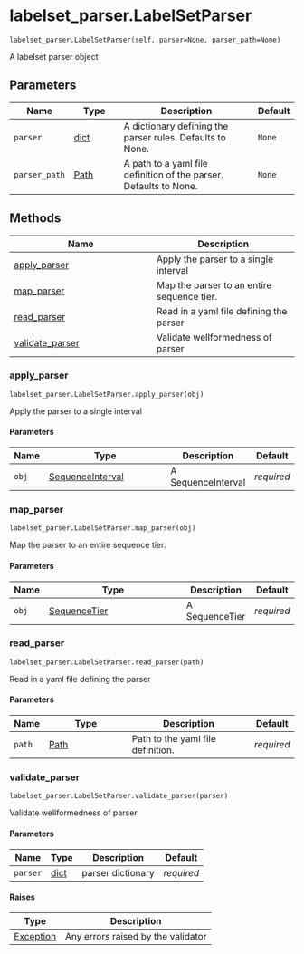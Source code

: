 # labelset_parser.LabelSetParser { #fave_recode.labelset_parser.LabelSetParser }

`labelset_parser.LabelSetParser(self, parser=None, parser_path=None)`

A labelset parser object

## Parameters

| Name          | Type                   | Description                                                       | Default   |
|---------------|------------------------|-------------------------------------------------------------------|-----------|
| `parser`      | [dict](`dict`)         | A dictionary defining the parser rules. Defaults to None.         | `None`    |
| `parser_path` | [Path](`pathlib.Path`) | A path to a yaml file definition of the parser. Defaults to None. | `None`    |

## Methods

| Name | Description |
| --- | --- |
| [apply_parser](#fave_recode.labelset_parser.LabelSetParser.apply_parser) | Apply the parser to a single interval |
| [map_parser](#fave_recode.labelset_parser.LabelSetParser.map_parser) | Map the parser to an entire sequence tier. |
| [read_parser](#fave_recode.labelset_parser.LabelSetParser.read_parser) | Read in a yaml file defining the parser |
| [validate_parser](#fave_recode.labelset_parser.LabelSetParser.validate_parser) | Validate wellformedness of parser |

### apply_parser { #fave_recode.labelset_parser.LabelSetParser.apply_parser }

`labelset_parser.LabelSetParser.apply_parser(obj)`

Apply the parser to a single interval

#### Parameters

| Name   | Type                                                                        | Description        | Default    |
|--------|-----------------------------------------------------------------------------|--------------------|------------|
| `obj`  | [SequenceInterval](`aligned_textgrid.sequences.sequences.SequenceInterval`) | A SequenceInterval | _required_ |

### map_parser { #fave_recode.labelset_parser.LabelSetParser.map_parser }

`labelset_parser.LabelSetParser.map_parser(obj)`

Map the parser to an entire sequence tier.

#### Parameters

| Name   | Type                                                            | Description    | Default    |
|--------|-----------------------------------------------------------------|----------------|------------|
| `obj`  | [SequenceTier](`aligned_textgrid.sequences.tiers.SequenceTier`) | A SequenceTier | _required_ |

### read_parser { #fave_recode.labelset_parser.LabelSetParser.read_parser }

`labelset_parser.LabelSetParser.read_parser(path)`

Read in a yaml file defining the parser

#### Parameters

| Name   | Type                   | Description                       | Default    |
|--------|------------------------|-----------------------------------|------------|
| `path` | [Path](`pathlib.Path`) | Path to the yaml file definition. | _required_ |

### validate_parser { #fave_recode.labelset_parser.LabelSetParser.validate_parser }

`labelset_parser.LabelSetParser.validate_parser(parser)`

Validate wellformedness of parser

#### Parameters

| Name     | Type           | Description       | Default    |
|----------|----------------|-------------------|------------|
| `parser` | [dict](`dict`) | parser dictionary | _required_ |

#### Raises

| Type                     | Description                        |
|--------------------------|------------------------------------|
| [Exception](`Exception`) | Any errors raised by the validator |